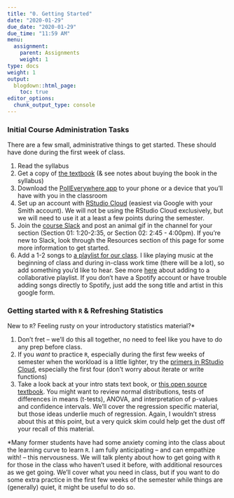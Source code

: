 ```yaml
---
title: "0. Getting Started"
date: "2020-01-29"
due_date: "2020-01-29"
due_time: "11:59 AM"
menu:
  assignment:
    parent: Assignments
    weight: 1
type: docs
weight: 1
output:
  blogdown::html_page:
    toc: true
editor_options: 
  chunk_output_type: console
---
```


### Initial Course Administration Tasks
There are a few small, administrative things to get started. These should have done during the first week of class.

1. Read the syllabus
1. Get a copy of [the textbook](https://www.amazon.com/STAT2-Modeling-Regression-Ann-Cannon-ebook-dp-B07K6Y99J3/dp/B07K6Y99J3/ref=mt_kindle?_encoding=UTF8&me=&qid=1579815019) (& see notes about buying the book in the syllabus)
1. Download the [PollEverywhere app](https://www.polleverywhere.com/mobile) to your phone or a device that you'll have with you in the classroom
1. Set up an account with [RStudio Cloud](https://rstudio.cloud/) (easiest via Google with your Smith account). We will not be using the RStudio Cloud exclusively, but we will need to use it at a least a few points during the semester.
1. Join the [course Slack](https://join.slack.com/t/sds291-spring2020/shared_invite/enQtOTI0MzIwMjMwOTE3LTk1MjFmZTA4YjNjZmYxYTU4MTNiYjU3MWFhYTQ4MzNjNDkxYjZjMTE2YjE0N2Q4MmFmZmI2NTE3NTI2MzY2Mjc) and post an animal gif in the channel for your section (Section 01: 1:20-2:35, or Section 02: 2:45 - 4:00pm). If you're new to Slack, look through the Resources section of this page for some more information to get started. 
1. Add a 1-2 songs to [a playlist for our class](https://open.spotify.com/playlist/70l14LCdw5XOAyk1RHeuAO?si=Enp-jrtiSeKWhU4XYueiqg). I like playing music at the beginning of class and during in-class work time (there will be a lot), so add something you'd like to hear. See more [here](https://support.spotify.com/us/article/create-playlists-with-your-friends/) about adding to a collaborative playlist. If you don't have a Spotify account or have trouble adding songs directly to Spotify, just add the song title and artist in this google form.

### Getting started with `R` & Refreshing Statistics

New to `R`? Feeling rusty on your introductory statistics material?*

1. Don't fret -- we'll do this all together, no need to feel like you have to do any prep before class.
1. If you _want_ to practice `R`, especially during the first few weeks of semester when the workload is a little lighter, try the [primers in RStudio Cloud](https://rstudio.cloud/learn/primers), especially the first four (don't worry about iterate or write functions)
1. Take a look back at your intro stats text book, or [this open source textbook](https://drive.google.com/file/d/0B-DHaDEbiOGkRHNndUlBaHVmaGM/edit). You might want to review normal distributions, tests of differences in means (t-tests), ANOVA, and interpretation of p-values and confidence intervals. We'll cover the regression specific material, but those ideas underlie much of regression. Again, I wouldn't stress about this at this point, but a very quick skim could help get the dust off your recall of this material.

*Many former students have had some anxiety coming into the class about the learning curve to learn `R`. I am fully anticipating -- and can empathize with! -- this nervousness. We will talk plenty about how to get going with `R` for those in the class who haven't used it before, with additional resources as we get going. We'll cover what you need in class, but if you want to do some extra practice in the first few weeks of the semester while things are (generally) quiet, it might be useful to do so.
